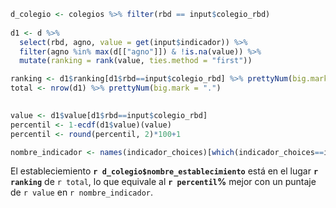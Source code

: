 ```r
d_colegio <- colegios %>% filter(rbd == input$colegio_rbd)
  
d1 <- d %>%
  select(rbd, agno, value = get(input$indicador)) %>%
  filter(agno %in% max(d[["agno"]]) & !is.na(value)) %>%
  mutate(ranking = rank(value, ties.method = "first"))

ranking <- d1$ranking[d1$rbd==input$colegio_rbd] %>% prettyNum(big.mark = ".")
total <- nrow(d1) %>% prettyNum(big.mark = ".")
  

value <- d1$value[d1$rbd==input$colegio_rbd]
percentil <- 1-ecdf(d1$value)(value)
percentil <- round(percentil, 2)*100+1

nombre_indicador <- names(indicador_choices)[which(indicador_choices==input$indicador)]
```

El estableciemiento **`r d_colegio$nombre_establecimiento`** est&aacute; en el lugar **`r ranking`** de `r total`, lo que equivale al **`r percentil`&#37;** mejor con un puntaje de `r value` en `r nombre_indicador`.

